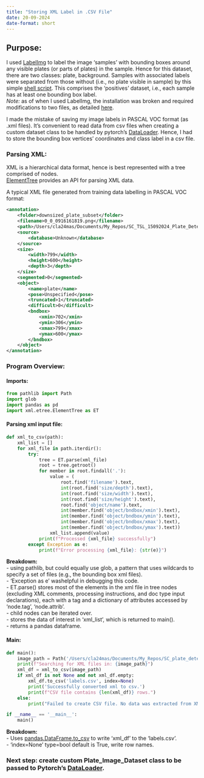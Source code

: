 ```yaml
---
title: "Storing XML Label in .CSV File"
date: 20-09-2024
date-format: short
---
```


## Purpose: \
I used [LabelImg](https://pypi.org/project/labelImg/) to label the image 'samples' with bounding boxes around any visible plates (or parts of plates) in the sample. Hence for this dataset, there are two classes: plate, background. Samples with associated labels were separated from those without (i.e., no plate visible in sample) by this simple [shell script](delete_unlabelled.sh). This comprises the 'positives' dataset, i.e., each sample has at least one bounding box label. \
*Note:* as of when I used LabelImg, the installation was broken and required  modifications to two files, as detailed [here](labelImg_code_modifications.md).

I made the mistake of saving my image labels in PASCAL VOC format (as .xml files). It's convenient to read data from csv files when creating a custom dataset class to be handled by pytorch's [DataLoader](https://pytorch.org/tutorials/beginner/basics/data_tutorial.html). Hence, I had to store the bounding box vertices' coordinates and class label in a csv file. \

### Parsing XML: \
XML is a hierarchical data format, hence is best represented with a tree comprised of nodes. \
[ElementTree](https://docs.python.org/3/library/xml.etree.elementtree.html) provides an API for parsing XML data. \

A typical XML file generated from training data labelling in PASCAL VOC format:
```xml
<annotation>
	<folder>downsized_plate_subset</folder>
	<filename>0_0_0916161819.png</filename>
	<path>/Users/cla24mas/Documents/My_Repos/SC_TSL_15092024_Plate_Detect-/Training_Data/Unlabelled/augmentation/downsized_plate_subset/0_0_0916161819.png</path>
	<source>
		<database>Unknown</database>
	</source>
	<size>
		<width>799</width>
		<height>600</height>
		<depth>3</depth>
	</size>
	<segmented>0</segmented>
	<object>
		<name>plate</name>
		<pose>Unspecified</pose>
		<truncated>1</truncated>
		<difficult>0</difficult>
		<bndbox>
			<xmin>702</xmin>
			<ymin>306</ymin>
			<xmax>799</xmax>
			<ymax>600</ymax>
		</bndbox>
	</object>
</annotation>
```
### Program Overview:

#### Imports:
```python
from pathlib import Path
import glob
import pandas as pd
import xml.etree.ElementTree as ET
```

#### Parsing xml input file:
```python
def xml_to_csv(path):
    xml_list = []
    for xml_file in path.iterdir(): 
        try:
            tree = ET.parse(xml_file)
            root = tree.getroot()
            for member in root.findall('.'):
                value = (
                    root.find('filename').text,
                    int(root.find('size/depth').text),
                    int(root.find('size/width').text),
                    int(root.find('size/height').text),
                    root.find('object/name').text,
                    int(member.find('object/bndbox/xmin').text),
                    int(member.find('object/bndbox/ymin').text),
                    int(member.find('object/bndbox/xmax').text),
                    int(member.find('object/bndbox/ymax').text))
                xml_list.append(value)
            print(f"Processed {xml_file} successfully")
        except Exception as e:
            print(f"Error processing {xml_file}: {str(e)}")
```

**Breakdown:** \
- using pathlib, but could equally use glob, a pattern that uses wildcards to specify a set of files (e.g., the bounding box xml files).\
- 'Exception as e' washelpful in debugging this code.\
- ET.parse() stores most of the elements in the xml file in tree nodes (excluding XML comments, processing instructions, and doc type input declarations), each with a tag and a dictionary of attributes accessed by 'node.tag', 'node.attrib'.\
- child nodes can be iterated over.\
- stores the data of interest in 'xml_list', which is returned to main().\
- returns a pandas dataframe.

#### Main: \
```python

def main():
    image_path = Path('/Users/cla24mas/Documents/My_Repos/SC_plate_detect/analyses/0001_dataset_creation/xml_labels')
    print(f"Searching for XML files in: {image_path}")
    xml_df = xml_to_csv(image_path)
    if xml_df is not None and not xml_df.empty:
        xml_df.to_csv('labels.csv', index=None)
        print('Successfully converted xml to csv.')
        print(f"CSV file contains {len(xml_df)} rows.")
    else:
        print("Failed to create CSV file. No data was extracted from XML files.")

if __name__ == '__main__':
    main()
```

**Breakdown:** \
- Uses [pandas.DataFrame.to_csv](https://pandas.pydata.org/docs/reference/api/pandas.DataFrame.to_csv.html) to write 'xml_df' to the 'labels.csv'. \
- 'index=None' type=bool default is True, write row names.\

### Next step: create custom Plate_Image_Dataset class to be passed to Pytorch's [DataLoader](https://pytorch.org/tutorials/beginner/basics/data_tutorial.html).




